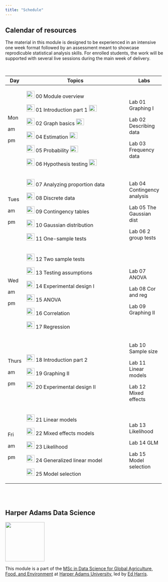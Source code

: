 ```yaml
---
title: "Schedule"
---
```


## Calendar of resources

The material in this module is designed to be experienced in an intensive one week format followed by an assessment meant to showcase reprodicuble statistical analysis skills. For enrolled students, the work will be supported with several live sessions during the main week of delivery.

<br>

+-------+-----------------------------------------------------------------------------------------------------------+-----------------------------+
| Day   | Topics                                                                                                    | Labs                        |
+=======+===========================================================================================================+=============================+
| Mon   | ![](img/pptx.png){width="25" height="23"} 00 Module overview                                              | Lab 01 Graphing I           |
|       |                                                                                                           |                             |
| am    | ![](img/pptx.png){width="25" height="23"} 01 Introduction part 1 ![](img/vid.png){width="25" height="21"} | Lab 02 Describing data      |
|       |                                                                                                           |                             |
| pm    | ![](img/pptx.png){width="25" height="23"} 02 Graph basics ![](img/vid.png){width="25" height="21"}        | Lab 03 Frequency data       |
|       |                                                                                                           |                             |
|       | ![](img/pptx.png){width="25" height="23"} 04 Estimation ![](img/vid.png){width="25" height="21"}          |                             |
|       |                                                                                                           |                             |
|       | ![](img/pptx.png){width="25" height="23"} 05 Probability ![](img/vid.png){width="25" height="21"}         |                             |
|       |                                                                                                           |                             |
|       | ![](img/pptx.png){width="25" height="23"} 06 Hypothesis testing ![](img/vid.png){width="25" height="21"}  |                             |
+-------+-----------------------------------------------------------------------------------------------------------+-----------------------------+
| Tues  | ![](img/pptx.png){width="25" height="23"} 07 Analyzing proportion data                                    | Lab 04 Contingency analysis |
|       |                                                                                                           |                             |
| am    | ![](img/pptx.png){width="25" height="23"} 08 Discrete data                                                | Lab 05 The Gaussian dist    |
|       |                                                                                                           |                             |
| pm    | ![](img/pptx.png){width="25" height="23"} 09 Contingency tables                                           | Lab 06 2 group tests        |
|       |                                                                                                           |                             |
|       | ![](img/pptx.png){width="25" height="23"} 10 Gaussian distribution                                        |                             |
|       |                                                                                                           |                             |
|       | ![](img/pptx.png){width="25" height="23"} 11 One-sample tests                                             |                             |
+-------+-----------------------------------------------------------------------------------------------------------+-----------------------------+
| Wed   | ![](img/pptx.png){width="25" height="23"} 12 Two sample tests                                             | Lab 07 ANOVA                |
|       |                                                                                                           |                             |
| am    | ![](img/pptx.png){width="25" height="23"} 13 Testing assumptions                                          | Lab 08 Cor and reg          |
|       |                                                                                                           |                             |
| pm    | ![](img/pptx.png){width="25" height="23"} 14 Experimental design I                                        | Lab 09 Graphing II          |
|       |                                                                                                           |                             |
|       | ![](img/pptx.png){width="25" height="23"} 15 ANOVA                                                        |                             |
|       |                                                                                                           |                             |
|       | ![](img/pptx.png){width="25" height="23"} 16 Correlation                                                  |                             |
|       |                                                                                                           |                             |
|       | ![](img/pptx.png){width="25" height="23"} 17 Regression                                                   |                             |
+-------+-----------------------------------------------------------------------------------------------------------+-----------------------------+
| Thurs | ![](img/pptx.png){width="25" height="23"} 18 Introduction part 2                                          | Lab 10 Sample size          |
|       |                                                                                                           |                             |
| am    | ![](img/pptx.png){width="25" height="23"} 19 Graphing II                                                  | Lab 11 Linear models        |
|       |                                                                                                           |                             |
| pm    | ![](img/pptx.png){width="25" height="23"} 20 Experimental design II                                       | Lab 12 Mixed effects        |
+-------+-----------------------------------------------------------------------------------------------------------+-----------------------------+
| Fri   | ![](img/pptx.png){width="25" height="23"} 21 Linear models                                                | Lab 13 Likelihood           |
|       |                                                                                                           |                             |
| am    | ![](img/pptx.png){width="25" height="23"} 22 Mixed effects models                                         | Lab 14 GLM                  |
|       |                                                                                                           |                             |
| pm    | ![](img/pptx.png){width="25" height="23"} 23 Likelihood                                                   | Lab 15 Model selection      |
|       |                                                                                                           |                             |
|       | ![](img/pptx.png){width="25" height="23"} 24 Generalized linear model                                     |                             |
|       |                                                                                                           |                             |
|       | ![](img/pptx.png){width="25" height="23"} 25 Model selection                                              |                             |
+-------+-----------------------------------------------------------------------------------------------------------+-----------------------------+

<br><br>

## Harper Adams Data Science

![](img/HDS.png){fig-alt="Harper Data Science" width="125"}

This module is a part of the [MSc in Data Science for Global Agriculture, Food, and Environment](https://www.harper-adams.ac.uk/courses/postgraduate/201194/data-science-for-global-agriculture-food-and-environment "MSc in Data Science") at [Harper Adams University](https://www.harper-adams.ac.uk/ "Harper Adams University"), led by [Ed Harris](https://www.harper-adams.ac.uk/general/staff/profile/201620/Edwin-Harris/ "Ed's Faculty page").
